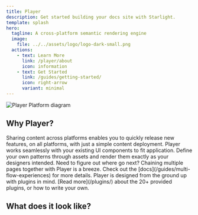 ```yaml
---
title: Player
description: Get started building your docs site with Starlight.
template: splash
hero:
  tagline: A cross-platform semantic rendering engine
  image:
    file: ../../assets/logo/logo-dark-small.png
  actions:
    - text: Learn More
      link: /player/about
      icon: information
    - text: Get Started
      link: /guides/getting-started/
      icon: right-arrow
      variant: minimal
---
```



<Image darkModeInvert alt="Player Platform diagram" src={playerPlatformDiagram} />

## Why Player?

<CardGrid>
  <Card title="Write once, render everywhere" icon="pen">
    Sharing content across platforms enables you to quickly release new features, on all platforms, with just a simple content deployment.
  </Card>
  <Card title="Bring your own design system" icon="puzzle">
    Player works seamlessly with your existing UI components to fit application. Define your own patterns through assets and render them exactly as your designers intended.
  </Card>
  <Card title="Server Driven Navigation" icon="random">
   Need to figure out where go next? Chaining multiple pages together with Player is a breeze. Check out the [docs](/guides/multi-flow-experiences) for more details.
  </Card>
  <Card title="Plugin Ready" icon="setting">
    Player is designed from the ground up with plugins in mind. [Read more](/plugins/) about the 20+ provided plugins, or how to write your own.
  </Card>
</CardGrid>

## What does it look like? 